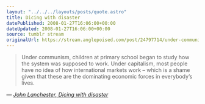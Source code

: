```yaml
---
layout: "../../../layouts/posts/quote.astro"
title: Dicing with disaster
datePublished: 2008-01-27T16:06:00+00:00
dateUpdated: 2008-01-27T16:06:00+00:00
source: tumblr stream
originalUrl: https://stream.anglepoised.com/post/24797714/under-communism-children-at-primary-school-began
---
```


> Under communism, children at primary school began to study how the system was supposed to work. Under capitalism, most people have no idea of how international markets work &#8211; which is a shame given that these are the dominating economic forces in everybody&rsquo;s lives.

— <cite>[John Lanchester, _Dicing with disaster_](https://www.theguardian.com/business/2008/jan/26/europeanbanks.banking)</cite>
